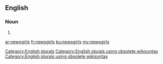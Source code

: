 ==English==

===Noun===
{{head|en}}

# {{plural of|newsgirl}}

[[Category:English plurals]][[Category:English plurals using obsolete wikisyntax]][[Category:English plurals using obsolete wikisyntax]]

[[ar:newsgirls]]
[[fr:newsgirls]]
[[ku:newsgirls]]
[[my:newsgirls]]